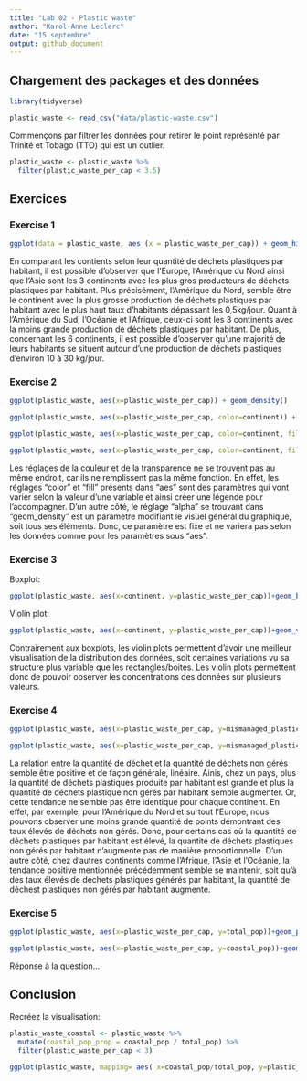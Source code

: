```yaml
---
title: "Lab 02 - Plastic waste"
author: "Karol-Anne Leclerc"
date: "15 septembre"
output: github_document
---
```


## Chargement des packages et des données

```r
library(tidyverse) 
```

```r
plastic_waste <- read_csv("data/plastic-waste.csv")
```

Commençons par filtrer les données pour retirer le point représenté par Trinité et Tobago (TTO) qui est un outlier.

```r
plastic_waste <- plastic_waste %>%
  filter(plastic_waste_per_cap < 3.5)
```


## Exercices

### Exercise 1

```r
ggplot(data = plastic_waste, aes (x = plastic_waste_per_cap)) + geom_histogram(binwidth = 0.2) + facet_wrap("continent")
```
En comparant les contients selon leur quantité de déchets plastiques par habitant, il est possible d'observer que l'Europe, l'Amérique du Nord ainsi que l'Asie sont les 3 continents avec les plus gros producteurs de déchets plastiques par habitant. Plus précisément, l'Amérique du Nord, semble être le continent avec la plus grosse production de déchets plastiques par habitant avec le plus haut taux d'habitants dépassant les 0,5kg/jour. Quant à l'Amérique du Sud, l'Océanie et l'Afrique, ceux-ci sont les 3 continents avec la moins grande production de déchets plastiques par habitant. De plus, concernant les 6 continents, il est possible d'observer qu'une majorité de leurs habitants se situent autour d'une production de déchets plastiques d'environ 10 à 30 kg/jour.

### Exercise 2

```r
ggplot(plastic_waste, aes(x=plastic_waste_per_cap)) + geom_density()

ggplot(plastic_waste, aes(x=plastic_waste_per_cap, color=continent)) + geom_density(linewidth=0.25)

ggplot(plastic_waste, aes(x=plastic_waste_per_cap, color=continent, fill=continent)) + geom_density(linewidth=0.25)

ggplot(plastic_waste, aes(x=plastic_waste_per_cap, color=continent, fill=continent)) + geom_density(alpha=0.25, linewidth=0.25)
```

Les réglages de la couleur et de la transparence ne se trouvent pas au même endroit, car ils ne remplissent pas la même fonction. En effet, les réglages "color" et "fill" présents dans "aes" sont des paramètres qui vont varier selon la valeur d'une variable et ainsi créer une légende pour l'accompagner. D'un autre côté, le réglage "alpha" se trouvant dans "geom_density" est un paramètre modifiant le visuel général du graphique, soit tous ses éléments. Donc, ce paramètre est fixe et ne variera pas selon les données comme pour les paramètres sous "aes".  

### Exercise 3

Boxplot:

```r
ggplot(plastic_waste, aes(x=continent, y=plastic_waste_per_cap))+geom_boxplot()
```

Violin plot:

```r
ggplot(plastic_waste, aes(x=continent, y=plastic_waste_per_cap))+geom_violin()
```

Contrairement aux boxplots, les violin plots permettent d'avoir une meilleur visualisation de la distribution des données, soit certaines variations vu sa structure plus variable que les rectangles/boites. Les violin plots permettent donc de pouvoir observer les concentrations des données sur plusieurs valeurs. 

### Exercise 4


```r
ggplot(plastic_waste, aes(x=plastic_waste_per_cap, y=mismanaged_plastic_waste_per_cap))+geom_point()

ggplot(plastic_waste, aes(x=plastic_waste_per_cap, y=mismanaged_plastic_waste_per_cap, colour = continent))+geom_point()
```

La relation entre la quantité de déchet et la quantité de déchets non gérés semble être positive et de façon générale, linéaire. Ainis, chez un pays, plus la quantité de déchets plastiques produite par habitant est grande et plus la quantité de déchets plastique non gérés par habitant semble augmenter.
Or, cette tendance ne semble pas être identique pour chaque continent. En effet, par exemple, pour l'Amérique du Nord et surtout l'Europe, nous pouvons observer une moins grande quantité de points démontrant des taux élevés de déchets non gérés. Donc, pour certains cas où la quantité de déchets plastiques par habitant est élevé, la quantité de déchets plastiques non gérés par habitant n'augmente pas de manière proportionnelle. D'un autre côté, chez d'autres continents comme l'Afrique, l'Asie et l'Océanie, la tendance positive mentionnée précédemment semble se maintenir, soit qu'à des taux élevés de déchets plastiques générés par habitant, la quantité de déchest plastiques non gérés par habitant augmente.

### Exercise 5


```r
ggplot(plastic_waste, aes(x=plastic_waste_per_cap, y=total_pop))+geom_point()
```

```r
ggplot(plastic_waste, aes(x=plastic_waste_per_cap, y=coastal_pop))+geom_point()
```

Réponse à la question...

## Conclusion

Recréez la visualisation:

```r
plastic_waste_coastal <- plastic_waste %>% 
  mutate(coastal_pop_prop = coastal_pop / total_pop) %>%
  filter(plastic_waste_per_cap < 3)

ggplot(plastic_waste, mapping= aes( x=coastal_pop/total_pop, y=plastic_waste_per_cap, colour = continent))+geom_point()+labs(title = "Quantité de déchets plastiques vs Proportion de la population côtière", subtitle = "Selon le continent", y="Nombre de déchets plastiques par habitant", x="Proportion de la population côtière (Coastal / total population)", colour="Continent")+geom_smooth(method = loess(), se= TRUE)
```
